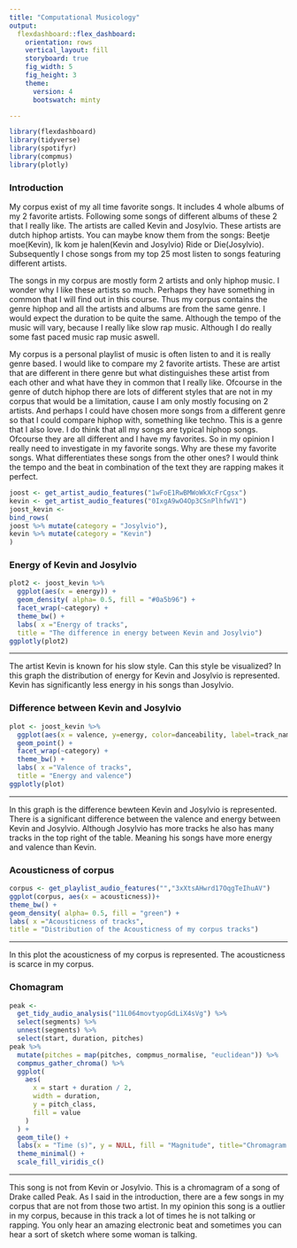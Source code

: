 ---
title: "Computational Musicology"
output: 
  flexdashboard::flex_dashboard:
    orientation: rows
    vertical_layout: fill
    storyboard: true
    fig_width: 5 
    fig_height: 3  
    theme: 
      version: 4
      bootswatch: minty

---

```{r setup, include=FALSE}
library(flexdashboard)
library(tidyverse)
library(spotifyr)
library(compmus)
library(plotly)
```


### Introduction
My corpus exist of my all time favorite songs. It includes 4 whole albums of my 2 favorite artists. Following some songs of different albums of these 2 that I really like. The artists are called Kevin and Josylvio. These artists are dutch hiphop artists. You can maybe know them from the songs: Beetje moe(Kevin), Ik kom je halen(Kevin and Josylvio) Ride or Die(Josylvio). Subsequently I chose songs from my top 25 most listen to songs featuring different artists. 

The songs in my corpus are mostly form 2 artists and only hiphop music. I wonder why I like these artists so much. Perhaps they have something in common that I will find out in this course. Thus my corpus contains the genre hiphop and all the artists and albums are from the same genre. I would expect the duration to be quite the same. Although the tempo of the music will vary, because I really like slow rap music. Although I do really some fast paced music rap music aswell. 

My corpus is a personal playlist of music is often listen to and it is really genre based. I would like to compare my 2 favorite artists. These are artist that are different in there genre but what distinguishes these artist from each other and what have they in common that I really like. Ofcourse in the genre of dutch hiphop there are lots of different styles that are not in my corpus that would be a limitation, cause I am only mostly focusing on 2 artists. And perhaps I could have chosen more songs from a different genre so that I could compare hiphop with, something like techno. This is a genre that I also love. I do think that all my songs are typical hiphop songs. Ofcourse they are all different and I have my favorites. So in my opinion I really need to investigate in my favorite songs. Why are these my favorite songs. What differentiates these songs from the other ones? I would think the tempo and the beat in combination of the text they are rapping makes it perfect.









```{r, include=FALSE}
joost <- get_artist_audio_features("1wFoE1RwBMWoWkXcFrCgsx")
kevin <- get_artist_audio_features("0IxgA9wO4Op3CSnPlhfwV1")
joost_kevin <-
bind_rows(
joost %>% mutate(category = "Josylvio"),
kevin %>% mutate(category = "Kevin")
)
```
### Energy of Kevin and Josylvio

```{r, echo=FALSE}
plot2 <- joost_kevin %>%
  ggplot(aes(x = energy)) +
  geom_density( alpha= 0.5, fill = "#0a5b96") +
  facet_wrap(~category) +
  theme_bw() +
  labs( x ="Energy of tracks",
  title = "The difference in energy between Kevin and Josylvio")
ggplotly(plot2)
```

***
 The artist Kevin is known for his slow style. Can this style be visualized?
 In this graph the distribution of energy for Kevin and Josylvio is represented.
 Kevin has significantly less energy in his songs than Josylvio.

### Difference between Kevin and Josylvio

```{r, echo=FALSE}
plot <- joost_kevin %>%
  ggplot(aes(x = valence, y=energy, color=danceability, label=track_name)) +
  geom_point() +
  facet_wrap(~category) +
  theme_bw() +
  labs( x ="Valence of tracks",
  title = "Energy and valence")
ggplotly(plot)
```

***
 In this graph is the difference bewteen Kevin and Josylvio is represented.
 There is a significant difference between the valence and energy between Kevin and Josylvio. Although Josylvio has more tracks he also has many tracks in the top right of the table. Meaning his songs have more energy and valence than Kevin.



### Acousticness of corpus
```{r, echo=FALSE}
corpus <- get_playlist_audio_features("","3xXtsAHwrd17OqgTeIhuAV")
ggplot(corpus, aes(x = acousticness))+
theme_bw() +
geom_density( alpha= 0.5, fill = "green") +
labs( x ="Acousticness of tracks",
title = "Distribution of the Acousticness of my corpus tracks")
```

***

 In this plot the acousticness of my corpus is represented. The acousticness is scarce in my corpus. 


### Chomagram
  
```{r, echo=FALSE}
peak <-
  get_tidy_audio_analysis("11L064movtyopGdLiX4sVg") %>%
  select(segments) %>%
  unnest(segments) %>%
  select(start, duration, pitches)
peak %>%
  mutate(pitches = map(pitches, compmus_normalise, "euclidean")) %>%
  compmus_gather_chroma() %>% 
  ggplot(
    aes(
      x = start + duration / 2,
      width = duration,
      y = pitch_class,
      fill = value
    )
  ) +
  geom_tile() +
  labs(x = "Time (s)", y = NULL, fill = "Magnitude", title="Chromagram: Peak - Drake") +
  theme_minimal() +
  scale_fill_viridis_c()

```

***

 This song is not from Kevin or Josylvio. This is a chromagram of a song of Drake called Peak.  As I said in the introduction, there are a few songs in my corpus that are not from those two artist. In my opinion this song is a outlier in my corpus, because in this track a lot of times he is not talking or rapping. You only hear an amazing electronic beat and sometimes you can hear a sort of sketch where some woman is talking.




